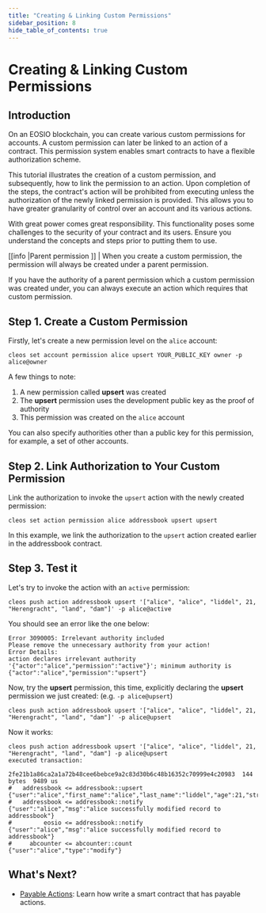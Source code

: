 ```yaml
---
title: "Creating & Linking Custom Permissions"
sidebar_position: 8
hide_table_of_contents: true
---
```


# Creating & Linking Custom Permissions

## Introduction

On an EOSIO blockchain, you can create various custom permissions for accounts. A custom permission can later be linked to an action of a contract. This permission system enables smart contracts to have a flexible authorization scheme.

This tutorial illustrates the creation of a custom permission, and subsequently, how to link the permission to an action. Upon completion of the steps, the contract's action will be prohibited from executing unless the authorization of the newly linked permission is provided. This allows you to have greater granularity of control over an account and its various actions.

With great power comes great responsibility. This functionality poses some challenges to the security of your contract and its users. Ensure you understand the concepts and steps prior to putting them to use.

\[\[info |Parent permission ]] | When you create a custom permission, the permission will always be created under a parent permission.

If you have the authority of a parent permission which a custom permission was created under, you can always execute an action which requires that custom permission.

## Step 1. Create a Custom Permission

Firstly, let's create a new permission level on the `alice` account:

```
cleos set account permission alice upsert YOUR_PUBLIC_KEY owner -p alice@owner
```

A few things to note:

1. A new permission called **upsert** was created
2. The **upsert** permission uses the development public key as the proof of authority
3. This permission was created on the `alice` account

You can also specify authorities other than a public key for this permission, for example, a set of other accounts.

## Step 2. Link Authorization to Your Custom Permission

Link the authorization to invoke the `upsert` action with the newly created permission:

```
cleos set action permission alice addressbook upsert upsert
```

In this example, we link the authorization to the `upsert` action created earlier in the addressbook contract.

## Step 3. Test it

Let's try to invoke the action with an `active` permission:

```
cleos push action addressbook upsert '["alice", "alice", "liddel", 21, "Herengracht", "land", "dam"]' -p alice@active
```

You should see an error like the one below:

```
Error 3090005: Irrelevant authority included
Please remove the unnecessary authority from your action!
Error Details:
action declares irrelevant authority '{"actor":"alice","permission":"active"}'; minimum authority is {"actor":"alice","permission":"upsert"}
```

Now, try the **upsert** permission, this time, explicitly declaring the **upsert** permission we just created: (e.g. `-p alice@upsert`)

```
cleos push action addressbook upsert '["alice", "alice", "liddel", 21, "Herengracht", "land", "dam"]' -p alice@upsert
```

Now it works:

```
cleos push action addressbook upsert '["alice", "alice", "liddel", 21, "Herengracht", "land", "dam"] -p alice@upsert
executed transaction:

2fe21b1a86ca2a1a72b48cee6bebce9a2c83d30b6c48b16352c70999e4c20983  144 bytes  9489 us
#   addressbook <= addressbook::upsert          {"user":"alice","first_name":"alice","last_name":"liddel","age":21,"street":"Herengracht","city":"land",...
#   addressbook <= addressbook::notify          {"user":"alice","msg":"alice successfully modified record to addressbook"}
#         eosio <= addressbook::notify          {"user":"alice","msg":"alice successfully modified record to addressbook"}
#     abcounter <= abcounter::count             {"user":"alice","type":"modify"}
```

## What's Next?

* [Payable Actions](./payable_actions): Learn how write a smart contract that has payable actions.&#x20;
